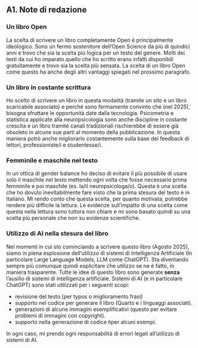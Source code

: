 ## A1. Note di redazione {.unnumbered}

### Un libro Open
La scelta di scrivere un libro completamente Open è principalmente ideologico. Sono un fermo sostenitore dell'Open Science da più di quindici anni e trovo che sia la scelta più logica per un testo del genere. Molti dei testi da cui ho imparato quello che ho scritto erano infatti disponibili gratuitamente e trovo sia la scelta più sensata. La scelta di un libro Open come questo ha anche degli altri vantaggi spiegati nel prossimo paragrafo.

### Un libro in costante scrittura
Ho scelto di scrivere un libro in questa modalità (tramite un sito e un libro scaricabile associato) e perché sono fermamente convinto che (nel 2025), bisogna sfruttare le opportunità date dalla tecnologia.
Psicometria e statistica applicate alla neuropsicologia sono anche discipline in costante crescita e un libro tramite canali tradizionali rischierebbe di essere già obsoleto in alcune sue parti al momento della pubblicazione. In questa maniera potrò anche migliorarlo costantemente sulla base dei feedback di lettori, professioniste/i e studentesse/i. 

### Femminile e maschile nel testo
In un ottica di gender balance ho deciso di evitare il più possibile di usare solo il maschile nel testo mettendo ogni volta che fosse necessario prima femminile e poi maschile (es. la/il neuropsicologa/o). Questa è una scelta che ho dovuto inevitabilmente fare visto che la prima stesura del testo è in Italiano. Mi rendo conto che questa scelta, per quanto motivata, potrebbe rendere più difficile la lettura. Le evidenze sull'impatto di una scelta come questa nella lettura sono tuttora non chiare e mi sono basato quindi su una scelta più personale che non su evidenze scientifiche.

### Utilizzo di AI nella stesura del libro
Nel momenti in cui sto cominciando a scrivere questo libro (Agosto 2025), siamo in piena esplosione dell'utilizzo di sistemi di Intelligenza Artificiale (In particolare Large Language Models, LLM come ChatGPT). Sta diventando sempre più comunque quindi esplicitare che utilizzo se ne è fatto, in maniera trasparente. 
Tutte le idee di questo libro sono generate **senza** l'ausilio di sistemi di intelligenza artificiale.
Sistemi di AI (e in particolare ChatGPT) sono stati utilizzati per i seguenti scopi:

* revisione del testo (per typos o miglioramento frasi)
* supporto nel codice per generare il libro (Quarto e i linguaggi associati).
* generazioni di alcune immagini esemplificativi (questo per evitare problemi di immagini con copyright).
* supporto nella generazione di codice `R`per alcuni esempi.

In ogni caso, mi prendo ogni responsabilità di errori legati all'utilizzo di sistemi di AI.